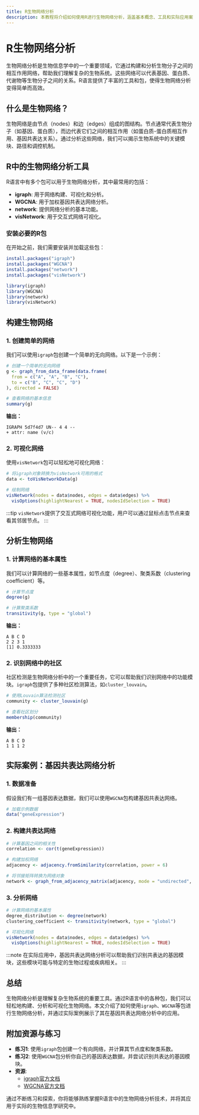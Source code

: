 ```yaml
---
title: R生物网络分析
description: 本教程将介绍如何使用R进行生物网络分析，涵盖基本概念、工具和实际应用案例，适合初学者学习。
---
```


# R生物网络分析

生物网络分析是生物信息学中的一个重要领域，它通过构建和分析生物分子之间的相互作用网络，帮助我们理解复杂的生物系统。这些网络可以代表基因、蛋白质、代谢物等生物分子之间的关系。R语言提供了丰富的工具和包，使得生物网络分析变得简单而高效。

## 什么是生物网络？

生物网络是由节点（nodes）和边（edges）组成的图结构。节点通常代表生物分子（如基因、蛋白质），而边代表它们之间的相互作用（如蛋白质-蛋白质相互作用、基因共表达关系）。通过分析这些网络，我们可以揭示生物系统中的关键模块、路径和调控机制。

## R中的生物网络分析工具

R语言中有多个包可以用于生物网络分析，其中最常用的包括：

- **igraph**: 用于网络构建、可视化和分析。
- **WGCNA**: 用于加权基因共表达网络分析。
- **network**: 提供网络分析的基本功能。
- **visNetwork**: 用于交互式网络可视化。

### 安装必要的R包

在开始之前，我们需要安装并加载这些包：

```r
install.packages("igraph")
install.packages("WGCNA")
install.packages("network")
install.packages("visNetwork")

library(igraph)
library(WGCNA)
library(network)
library(visNetwork)
```

## 构建生物网络

### 1. 创建简单的网络

我们可以使用`igraph`包创建一个简单的无向网络。以下是一个示例：

```r
# 创建一个简单的无向网络
g <- graph_from_data_frame(data.frame(
  from = c("A", "A", "B", "C"),
  to = c("B", "C", "C", "D")
), directed = FALSE)

# 查看网络的基本信息
summary(g)
```

**输出：**

```
IGRAPH 5d7f4d7 UN-- 4 4 -- 
+ attr: name (v/c)
```

### 2. 可视化网络

使用`visNetwork`包可以轻松地可视化网络：

```r
# 将igraph对象转换为visNetwork可用的格式
data <- toVisNetworkData(g)

# 绘制网络
visNetwork(nodes = data$nodes, edges = data$edges) %>%
  visOptions(highlightNearest = TRUE, nodesIdSelection = TRUE)
```

:::tip
`visNetwork`提供了交互式网络可视化功能，用户可以通过鼠标点击节点来查看其邻居节点。
:::

## 分析生物网络

### 1. 计算网络的基本属性

我们可以计算网络的一些基本属性，如节点度（degree）、聚类系数（clustering coefficient）等。

```r
# 计算节点度
degree(g)

# 计算聚类系数
transitivity(g, type = "global")
```

**输出：**

```
A B C D 
2 2 3 1 
[1] 0.3333333
```

### 2. 识别网络中的社区

社区检测是生物网络分析中的一个重要任务，它可以帮助我们识别网络中的功能模块。`igraph`包提供了多种社区检测算法，如`cluster_louvain`。

```r
# 使用Louvain算法检测社区
community <- cluster_louvain(g)

# 查看社区划分
membership(community)
```

**输出：**

```
A B C D 
1 1 1 2 
```

## 实际案例：基因共表达网络分析

### 1. 数据准备

假设我们有一组基因表达数据，我们可以使用`WGCNA`包构建基因共表达网络。

```r
# 加载示例数据
data("geneExpression")
```

### 2. 构建共表达网络

```r
# 计算基因之间的相关性
correlation <- cor(t(geneExpression))

# 构建加权网络
adjacency <- adjacency.fromSimilarity(correlation, power = 6)

# 将邻接矩阵转换为网络对象
network <- graph_from_adjacency_matrix(adjacency, mode = "undirected", weighted = TRUE)
```

### 3. 分析网络

```r
# 计算网络的基本属性
degree_distribution <- degree(network)
clustering_coefficient <- transitivity(network, type = "global")

# 可视化网络
visNetwork(nodes = data$nodes, edges = data$edges) %>%
  visOptions(highlightNearest = TRUE, nodesIdSelection = TRUE)
```

:::note
在实际应用中，基因共表达网络分析可以帮助我们识别共表达的基因模块，这些模块可能与特定的生物过程或疾病相关。
:::

## 总结

生物网络分析是理解复杂生物系统的重要工具。通过R语言中的各种包，我们可以轻松地构建、分析和可视化生物网络。本文介绍了如何使用`igraph`、`WGCNA`等包进行生物网络分析，并通过实际案例展示了其在基因共表达网络分析中的应用。

## 附加资源与练习

- **练习1**: 使用`igraph`包创建一个有向网络，并计算其节点度和聚类系数。
- **练习2**: 使用`WGCNA`包分析你自己的基因表达数据，并尝试识别共表达的基因模块。
- **资源**: 
  - [igraph官方文档](https://igraph.org/r/)
  - [WGCNA官方文档](https://horvath.genetics.ucla.edu/html/CoexpressionNetwork/Rpackages/WGCNA/)

通过不断练习和探索，你将能够熟练掌握R语言中的生物网络分析技术，并将其应用于实际的生物信息学研究中。